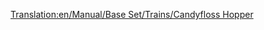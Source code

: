 [[Translation:en/Manual/Base Set/Trains/Candyfloss Hopper]]
{{nl/Manual/Base Set/Trains/Wagons|Naam=Suikerspinnenwagon
|Afbeelding=[[File:en/Manual/Base Set/Trains/Candyflosshopper.png]]
|NormaalKosten=£1,042 ($2,084)
|NormaalGewicht=20 / 50 t
|NormaalCapaciteit=30 tonnes of candyfloss
|MonoKosten="
|MonoGewicht=20 / 55 t
|MonoCapaciteit=35 tonnes of candyfloss
|MagKosten="
|MagGewicht=20 / 57 t
|MagCapaciteit=37 tonnes of candyfloss
|Omschrijving=A train hopper made to carry piles of candyfloss in toyland.
}}